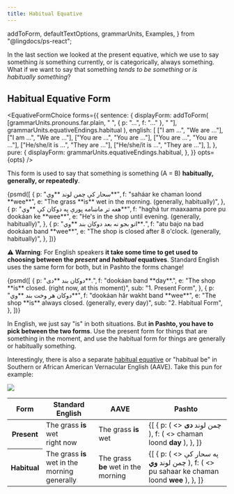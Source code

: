```yaml
---
title: Habitual Equative
---
```


  addToForm,
  defaultTextOptions,
  grammarUnits,
  Examples,
} from "@lingdocs/ps-react";

In the last section we looked at the <Link to="/equatives/present-equative/">present equative</Link>, which we use to say something _is_ something currently, or is categorically, always something. What if we want to say that something _tends to be something_ or _is habitually something_?

## Habitual Equative Form

<EquativeFormChoice
  forms={{
    sentence: {
      displayForm: addToForm(
        [grammarUnits.pronouns.far.plain, " ", { p: "...", f: "..." }, " "],
        grammarUnits.equativeEndings.habitual
      ),
      english: [
        ["I am ...", "We are ..."],
        ["I am ...", "We are ..."],
        ["You are ...", "You are ..."],
        ["You are ...", "You are ..."],
        ["He/she/it is ...", "They are ..."],
        ["He/she/it is ...", "They are ..."],
      ],
    },
    pure: {
      displayForm: grammarUnits.equativeEndings.habitual,
    },
  }}
  opts={opts}
/>

This form is used to say that something is something (A = B) **habitually, generally, or repeatedly**.

<Examples opts={opts}>
  {psmd([
    {
      p: "سحار کې چمن لوند **وي**",
      f: "saháar ke chaman loond **wee**",
      e: "The grass **is** wet in the morning. (generally, habitually)",
    },
    {
      p: "هغه تر ماښامه پورې په دوکان کې **وي**",
      f: "haghá tur maaxaama pore pu dookáan ke **wee**",
      e: "He's in the shop until evening. (generally, habitually)",
    },
    {
      p: "اتو بجو نه بعد دوکان بند **وي**.",
      f: "atu bajo na bad dookáan band **wee**",
      e: "The shop is closed after 8 o'clock. (generally, habitually)",
    },
  ])}
</Examples>

⚠ **Warning**: For English speakers **it take some time to get used to choosing between the _present_ and _habitual_ equatives**. Standard English uses the same form for both, but in Pashto the forms change!

<Examples opts={opts}>
  {psmd([
    {
      p: "دوکان بند **دی**.",
      f: "dookáan band **day**.",
      e: "The shop **is** closed. (right now, at this moment)",
      sub: "1. Present Form",
    },
    {
      p: "دوکان هر وخت بند **وي**",
      f: "dookáan hăr wakht band **wee**",
      e: "The shop **is** always closed. (generally, every day)",
      sub: "2. Habitual Form",
    },
  ])}
</Examples>

In English, we just say "is" in both situations. But **in Pashto, you have to pick between the two forms**. Use the present form for things that are something in the moment, and use the habitual form for things are generally or habitually something.

Interestingly, there is also a separate [habitual equative](https://en.wikipedia.org/wiki/Habitual_be) or "habitual be" in Southern or African American Vernacular English (AAVE). Take this pun for example:

<img className="img-fluid mb-4" src={grassBeWet} />

<div style={{ overflowX: "auto" }}>
  <table className="table" style={{ minWidth: "400px" }}>
    <thead>
      <tr>
        <th scope="col">Form</th>
        <th scope="col">Standard English</th>
        <th scope="col">AAVE</th>
        <th scope="col">Pashto</th>
      </tr>
    </thead>
    <tbody>
      <tr>
        <th scope="row">Present</th>
        <td>
          <div>
            The grass <strong>is</strong> wet
          </div>
          <div className="small text-muted">right now</div>
        </td>
        <td>
          The grass <strong>is</strong> wet
        </td>
        <td>
          <Examples opts={opts}>
            {[
              {
                p: (
                  <>
                    چمن لوند <strong>دی</strong>
                  </>
                ),
                f: (
                  <>
                    chaman loond <strong>day</strong>
                  </>
                ),
              },
            ]}
          </Examples>
        </td>
      </tr>
      <tr>
        <th scope="row">Habitual</th>
        <td>
          <div>
            The grass <strong>is</strong> wet in the morning
          </div>
          <div className="small text-muted">generally</div>
        </td>
        <td>
          The grass <strong>be</strong> wet in the morning
        </td>
        <td>
          <Examples opts={opts}>
            {[
              {
                p: (
                  <>
                    په سحار کې چمن لوند <strong>وي</strong>
                  </>
                ),
                f: (
                  <>
                    pu sahaar ke chaman loond <strong>wee</strong>
                  </>
                ),
              },
            ]}
          </Examples>
        </td>
      </tr>
    </tbody>
  </table>
</div>

<GameDisplay record={equativeGameHabitual} />
